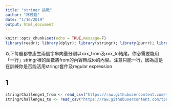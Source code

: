 ```yaml
---
title: "stringr 挑戰"
author: "林茂廷"
date: "1/16/2019"
output: html_document
---
```


```r
knitr::opts_chunk$set(echo = TRUE,message=F)
library(readr); library(dplyr); library(stringr); library(purrr); library(lubridate);
```

以下每題都會產生兩個字串向量分別以xxx_from及xxx_to結尾，你必需要能用「一行」stringr裡的函數將from的內容轉成to的內容。注意只能一行，因為這是在訓練你是否能活用stringr套件及regular expression

## 1

```r
stringrChallenge1_from <- read_csv("https://raw.githubusercontent.com/tpemartin/github-data/master/stringrChallenge1_from.csv")[[1]]
stringrChallenge1_to <- read_csv("https://raw.githubusercontent.com/tpemartin/github-data/master/stringrChallenge1_to.csv")[[1]]
```

